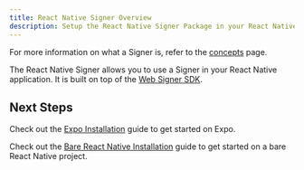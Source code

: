 ```yaml
---
title: React Native Signer Overview
description: Setup the React Native Signer Package in your React Native Project
---
```



For more information on what a Signer is, refer to the [concepts](/concepts/smart-account-signer) page.


The React Native Signer allows you to use a Signer in your React Native application. It is built on top of the [Web Signer SDK](/signer/what-is-a-signer).

<Snippet />

## Next Steps

Check out the [Expo Installation](/react-native/getting-started/getting-started-expo#install-the-react-native-signer-package) guide to get started on Expo.

Check out the [Bare React Native Installation](/react-native/getting-started/getting-started-rn-bare#install-the-react-native-signer-package) guide to get started on a bare React Native project.
